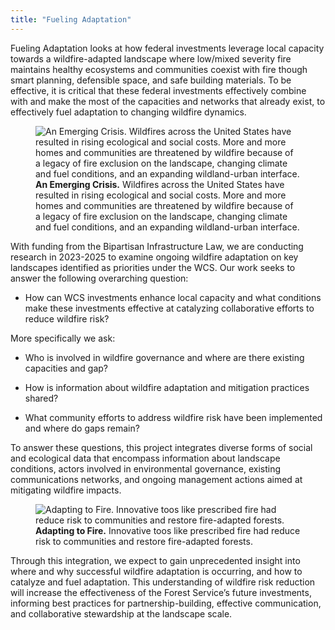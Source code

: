 ```yaml
---
title: "Fueling Adaptation"
---
```


Fueling Adaptation looks at how federal investments leverage local capacity towards a wildfire-adapted landscape where low/mixed severity fire maintains healthy ecosystems and communities coexist with fire though smart planning, defensible space, and safe building materials. To be effective, it is critical that these federal investments effectively combine with and make the most of the capacities and networks that already exist, to effectively fuel adaptation to changing wildfire dynamics.

![**An Emerging Crisis.** Wildfires across the United States have resulted in rising ecological and social costs. More and more homes and communities are threatened by wildfire because of a legacy of fire exclusion on the landscape, changing climate and fuel conditions, and an expanding wildland-urban interface.](img/iso.png){.column-margin}

With funding from the Bipartisan Infrastructure Law, we are conducting research in 2023-2025 to examine ongoing wildfire adaptation on key landscapes identified as priorities under the WCS. Our work seeks to answer the following overarching question:

-   How can WCS investments enhance local capacity and what conditions make these investments effective at catalyzing collaborative efforts to reduce wildfire risk?

More specifically we ask:

-   Who is involved in wildfire governance and where are there existing capacities and gap?

-   How is information about wildfire adaptation and mitigation practices shared?

-   What community efforts to address wildfire risk have been implemented and where do gaps remain?

To answer these questions, this project integrates diverse forms of social and ecological data that encompass information about landscape conditions, actors involved in environmental governance, existing communications networks, and ongoing management actions aimed at mitigating wildfire impacts.

![**Adapting to Fire.** Innovative toos like prescribed fire had reduce risk to communities and restore fire-adapted forests.](img/rxfire.jpeg){.column-margin}

Through this integration, we expect to gain unprecedented insight into where and why successful wildfire adaptation is occurring, and how to catalyze and fuel adaptation. This understanding of wildfire risk reduction will increase the effectiveness of the Forest Service's future investments, informing best practices for partnership-building, effective communication, and collaborative stewardship at the landscape scale.
